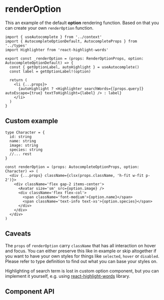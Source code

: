 
# renderOption

This an example of the default **option** rendering function. Based on that you can create your own `renderOption` function.

```tsx
import { useAutocomplete } from '../context'
import { AutocompleteOptionDefault, AutocompleteProps } from '../types'
import Highlighter from 'react-highlight-words'

export const _renderOption = (props: RenderOptionProps, option: AutocompleteOptionDefault) => {
  const { getOptionLabel, autoHighlight } = useAutocomplete()
  const label = getOptionLabel!(option)

  return (
    <li {...props}>
      {autoHighlight ? <Highlighter searchWords={[props.query]} autoEscape={true} textToHighlight={label} /> : label}
    </li>
  )
}
```

## Custom example

```tsx
type Character = {
  id: string
  name: string
  image: string
  species: string
  //... rest
}

const renderOption = (props: AutocompleteOptionProps, option: Character) => (
  <div {...props} className={clsx(props.className, 'h-fit w-fit p-2')}>
    <div className='flex gap-2 items-center'>
      <Avatar size='sm' src={option.image} />
      <div className='flex flex-col'>
        <span className='font-medium'>{option.name}</span>
        <span className='text-info text-xs'>{option.species}</span>
      </div>
    </div>
  </div>
)
```

## Caveats

The `props` of `renderOption` carry `className` that has all interaction on hover and focus.
You can either preserve this like in example or skip altogether if you want to have your own styles for things like `selected`, `hover` or `disabled`.
Please refer to type definition to find out what you can base your styles on.

Highlighting of search term is lost in custom option component, but you can implement it yourself, e.g. using [react-highlight-words](https://github.com/bvaughn/react-highlight-words) library.

## Component API

<PropsTable properties={renderOptionProps} name='RenderOptionProps' description='type of RenderOptionProps' />
